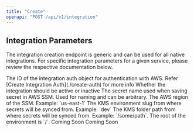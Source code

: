 ```yaml
---
title: "Create"
openapi: "POST /api/v1/integration"
---
```


## Integration Parameters

The integration creation endpoint is generic and can be used for all native integrations. 
For specific integration parameters for a given service, please review the respective documentation below.

<Tabs>
  <Tab title="AWS Secrets manager">
    <ParamField body="integrationAuthId" type="string" required>
				The ID of the integration auth object for authentication with AWS.
				Refer [Create Integration Auth](./create-auth) for more info
		</ParamField>
    <ParamField body="isActive" type="boolean">
				Whether the integration should be active or inactive
		</ParamField>
    <ParamField body="app" type="string" required>
				The secret name used when saving secret in AWS SSM. Used for naming and can be arbitrary.
		</ParamField>
    <ParamField body="region" type="string" required>
				The AWS region of the SSM. Example: `us-east-1`
		</ParamField>
    <ParamField body="sourceEnvironment" type="string" required>
				The KMS environment slug from where secrets will be synced from. Example: `dev`
		</ParamField>
    <ParamField body="secretPath" type="string" required>
				The KMS folder path from where secrets will be synced from. Example: `/some/path`. The root of the environment is `/`.
		</ParamField>
  </Tab>
  <Tab title="GCP Secrets manager">
    Coming Soon
  </Tab>
  <Tab title="Heroku">
				Coming Soon
  </Tab>
</Tabs>

